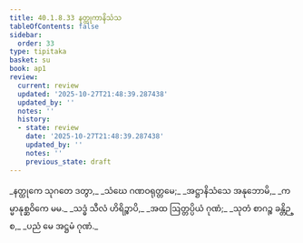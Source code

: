 ```yaml
---
title: 40.1.8.33 နတ္ထုကာနိသံသ
tableOfContents: false
sidebar:
  order: 33
type: tipitaka
basket: su
book: ap1
review:
  current: review
  updated: '2025-10-27T21:48:39.287438'
  updated_by: ''
  notes: ''
  history:
  - state: review
    date: '2025-10-27T21:48:39.287438'
    updated_by: ''
    notes: ''
    previous_state: draft
---
```



<ReviewStatus review={frontmatter.review} showDetails={true} />

<HypothesisAnnotation frontmatter={frontmatter} />

<DynamicBreadcrumb />

<Division number="170" book="ap1" e="ch" v="20" p="366">

<Paragraph number="4467" type="verses" book="ap1">
_နတ္ထုကေ သုဂတေ ဒတွာ,_  
_သံဃေ ဂဏဝရုတ္တမေ;_  
_အဋ္ဌာနိသံသေ အနုဘောမိ,_  
_ကမ္မာနုစ္ဆဝိကေ မမ._  

</Paragraph>

</Division>
<Division number="171" book="ap1" e="ch" v="20" p="366">

<Paragraph number="4468" type="verses" book="ap1">
_သဒ္ဓံ သီလံ ဟိရိဉ္စာပိ,_  
_အထ ဩတ္တပ္ပိယံ ဂုဏံ;_  
_သုတံ စာဂဉ္စ ခန္တိဉ္စ,_  
_ပညံ မေ အဋ္ဌမံ ဂုဏံ._
</Paragraph>
</Division>